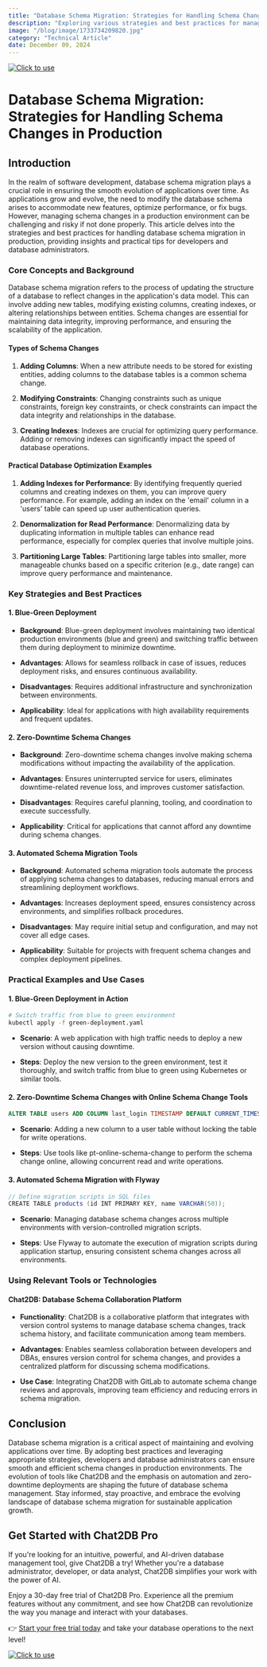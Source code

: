 ```yaml
---
title: "Database Schema Migration: Strategies for Handling Schema Changes in Production"
description: "Exploring various strategies and best practices for managing database schema migration in a production environment."
image: "/blog/image/1733734209820.jpg"
category: "Technical Article"
date: December 09, 2024
---
```

[![Click to use](/image/blog/bg/chat2db1.png)](https://app.chat2db.ai/)
# Database Schema Migration: Strategies for Handling Schema Changes in Production


<Authors date="December 09, 2024">
  <Author name="Jing" link="https://chat2db.ai" />
</Authors>

## Introduction

In the realm of software development, database schema migration plays a crucial role in ensuring the smooth evolution of applications over time. As applications grow and evolve, the need to modify the database schema arises to accommodate new features, optimize performance, or fix bugs. However, managing schema changes in a production environment can be challenging and risky if not done properly. This article delves into the strategies and best practices for handling database schema migration in production, providing insights and practical tips for developers and database administrators.

### Core Concepts and Background

Database schema migration refers to the process of updating the structure of a database to reflect changes in the application's data model. This can involve adding new tables, modifying existing columns, creating indexes, or altering relationships between entities. Schema changes are essential for maintaining data integrity, improving performance, and ensuring the scalability of the application.

#### Types of Schema Changes

1. **Adding Columns**: When a new attribute needs to be stored for existing entities, adding columns to the database tables is a common schema change.

2. **Modifying Constraints**: Changing constraints such as unique constraints, foreign key constraints, or check constraints can impact the data integrity and relationships in the database.

3. **Creating Indexes**: Indexes are crucial for optimizing query performance. Adding or removing indexes can significantly impact the speed of database operations.

#### Practical Database Optimization Examples

1. **Adding Indexes for Performance**: By identifying frequently queried columns and creating indexes on them, you can improve query performance. For example, adding an index on the 'email' column in a 'users' table can speed up user authentication queries.

2. **Denormalization for Read Performance**: Denormalizing data by duplicating information in multiple tables can enhance read performance, especially for complex queries that involve multiple joins.

3. **Partitioning Large Tables**: Partitioning large tables into smaller, more manageable chunks based on a specific criterion (e.g., date range) can improve query performance and maintenance.

### Key Strategies and Best Practices

#### 1. Blue-Green Deployment

- **Background**: Blue-green deployment involves maintaining two identical production environments (blue and green) and switching traffic between them during deployment to minimize downtime.

- **Advantages**: Allows for seamless rollback in case of issues, reduces deployment risks, and ensures continuous availability.

- **Disadvantages**: Requires additional infrastructure and synchronization between environments.

- **Applicability**: Ideal for applications with high availability requirements and frequent updates.

#### 2. Zero-Downtime Schema Changes

- **Background**: Zero-downtime schema changes involve making schema modifications without impacting the availability of the application.

- **Advantages**: Ensures uninterrupted service for users, eliminates downtime-related revenue loss, and improves customer satisfaction.

- **Disadvantages**: Requires careful planning, tooling, and coordination to execute successfully.

- **Applicability**: Critical for applications that cannot afford any downtime during schema changes.

#### 3. Automated Schema Migration Tools

- **Background**: Automated schema migration tools automate the process of applying schema changes to databases, reducing manual errors and streamlining deployment workflows.

- **Advantages**: Increases deployment speed, ensures consistency across environments, and simplifies rollback procedures.

- **Disadvantages**: May require initial setup and configuration, and may not cover all edge cases.

- **Applicability**: Suitable for projects with frequent schema changes and complex deployment pipelines.

### Practical Examples and Use Cases

#### 1. Blue-Green Deployment in Action

```bash
# Switch traffic from blue to green environment
kubectl apply -f green-deployment.yaml
```

- **Scenario**: A web application with high traffic needs to deploy a new version without causing downtime.

- **Steps**: Deploy the new version to the green environment, test it thoroughly, and switch traffic from blue to green using Kubernetes or similar tools.

#### 2. Zero-Downtime Schema Changes with Online Schema Change Tools

```sql
ALTER TABLE users ADD COLUMN last_login TIMESTAMP DEFAULT CURRENT_TIMESTAMP;
```

- **Scenario**: Adding a new column to a user table without locking the table for write operations.

- **Steps**: Use tools like pt-online-schema-change to perform the schema change online, allowing concurrent read and write operations.

#### 3. Automated Schema Migration with Flyway

```java
// Define migration scripts in SQL files
CREATE TABLE products (id INT PRIMARY KEY, name VARCHAR(50));
```

- **Scenario**: Managing database schema changes across multiple environments with version-controlled migration scripts.

- **Steps**: Use Flyway to automate the execution of migration scripts during application startup, ensuring consistent schema changes across all environments.

### Using Relevant Tools or Technologies

#### Chat2DB: Database Schema Collaboration Platform

- **Functionality**: Chat2DB is a collaborative platform that integrates with version control systems to manage database schema changes, track schema history, and facilitate communication among team members.

- **Advantages**: Enables seamless collaboration between developers and DBAs, ensures version control for schema changes, and provides a centralized platform for discussing schema modifications.

- **Use Case**: Integrating Chat2DB with GitLab to automate schema change reviews and approvals, improving team efficiency and reducing errors in schema migration.

## Conclusion

Database schema migration is a critical aspect of maintaining and evolving applications over time. By adopting best practices and leveraging appropriate strategies, developers and database administrators can ensure smooth and efficient schema changes in production environments. The evolution of tools like Chat2DB and the emphasis on automation and zero-downtime deployments are shaping the future of database schema management. Stay informed, stay proactive, and embrace the evolving landscape of database schema migration for sustainable application growth.

## Get Started with Chat2DB Pro

If you're looking for an intuitive, powerful, and AI-driven database management tool, give Chat2DB a try! Whether you're a database administrator, developer, or data analyst, Chat2DB simplifies your work with the power of AI.

Enjoy a 30-day free trial of Chat2DB Pro. Experience all the premium features without any commitment, and see how Chat2DB can revolutionize the way you manage and interact with your databases.

👉 [Start your free trial today](https://app.chat2db.ai/) and take your database operations to the next level!

[![Click to use](/image/blog/bg/chat2db.jpg)](https://app.chat2db.ai/)
